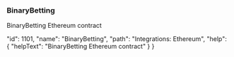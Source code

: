 ### BinaryBetting

BinaryBetting Ethereum contract










  "id": 1101,
  "name": "BinaryBetting",
  "path": "Integrations: Ethereum",
  "help": {
    "helpText": "BinaryBetting Ethereum contract"
  }
}